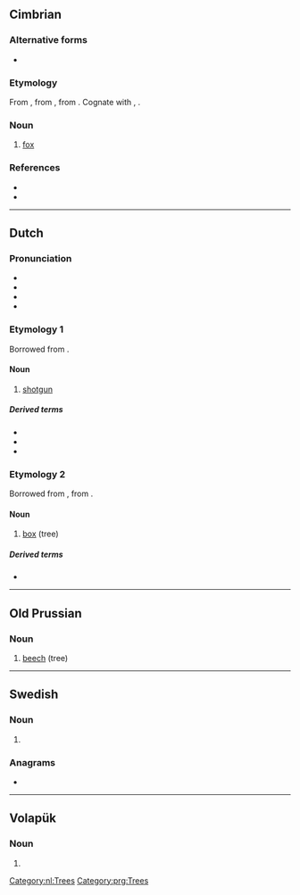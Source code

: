 {{also|Buks}}
==Cimbrian==

===Alternative forms===
* {{alter|cim|vuks||Luserna|Tredici Comuni}}

===Etymology===
From {{inh|cim|gmh|vuhs}}, from {{inh|cim|goh|fuhs}}, from {{inh|cim|gem-pro|*fuhsaz||fox}}. Cognate with {{cog|de|Fuchs}}, {{cog|en|fox}}.

===Noun===
{{cim-noun|m|bükse}}

# {{lb|cim|Sette Comuni}} [[fox]]
#: {{uxi|cim|De '''bükse''' zeint baltze zèchlen.|'''Foxes''' are clever animals.}}

===References===
*{{R:Martalar1974}}
*{{R:Patuzzi}}

{{c|cim|Foxes}}

----

==Dutch==

===Pronunciation===
* {{IPA|nl|/bʏks/}}
* {{audio|nl|Nl-buks.ogg|Audio}}
* {{hyphenation|nl|buks}}
* {{rhymes|nl|ʏks}}

===Etymology 1===
Borrowed from {{bor|nl|de|Büchse}}.

====Noun====
{{nl-noun|f|g2=m|-en|buksje}}

# [[shotgun]]

=====Derived terms=====
* {{l|nl|jachtbuks}}
* {{l|nl|luchtbuks}}
* {{l|nl|windbuks}}

===Etymology 2===
Borrowed from {{bor|nl|de|Buchs}}, from {{der|nl|la|buxus}}.

====Noun====
{{nl-noun|m|-en|buksje}}

# [[box]] (tree)

=====Derived terms=====
* {{l|nl|buksboom}}

[[Category:nl:Trees]]

----

==Old Prussian==

===Noun===
{{head|prg|noun|g=m}}

# [[beech]] (tree)

[[Category:prg:Trees]]

----

==Swedish==

===Noun===
{{head|sv|noun form}}

# {{sv-noun-form-indef-gen|buk}}

===Anagrams===
* {{anagrams|sv|a=bksu|kubs}}

----

==Volapük==

===Noun===
{{head|vo|noun plural form}}

# {{plural of|vo|buk}}